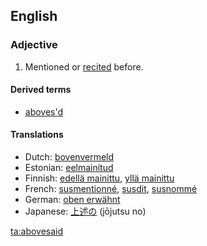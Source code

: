 ==English==

===Adjective===
{{en-adj|-}}

# Mentioned or [[recited]] before.

====Derived terms====
* [[aboves'd]]

====Translations====
* Dutch: [[bovenvermeld]]
* Estonian: [[eelmainitud]]
* Finnish: [[edellä mainittu]], [[yllä mainittu]]
* French: [[susmentionné]], [[susdit]], [[susnommé]]
* German: [[oben erwähnt]]
* Japanese: [[上述の]] (jōjutsu no)

[[ta:abovesaid]]